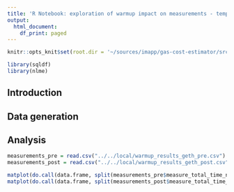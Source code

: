 ```yaml
---
title: 'R Notebook: exploration of warmup impact on measurements - template; for Gas Cost Estimator'
output:
  html_document:
    df_print: paged
---
```

```r
knitr::opts_knit$set(root.dir = '~/sources/imapp/gas-cost-estimator/src')
```
```r
library(sqldf)
library(nlme)
```

## Introduction



## Data generation



## Analysis

```r
measurements_pre = read.csv("../../local/warmup_results_geth_pre.csv")
measurements_post = read.csv("../../local/warmup_results_geth_post.csv")
```

```r
matplot(do.call(data.frame, split(measurements_pre$measure_total_time_ns, measurements_pre$program_id)), type="l", xlab="runs", ylab="time[ns]")
matplot(do.call(data.frame, split(measurements_post$measure_total_time_ns, measurements_post$program_id)), type="l", xlab="runs", ylab="time[ns]")
```
